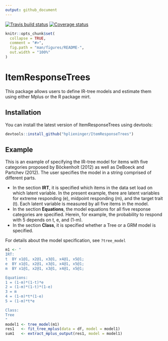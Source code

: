 ```yaml
---
output: github_document
---
```


<!-- README.md is generated from README.Rmd. Please edit that file -->

[![Travis build status](https://travis-ci.org/hplieninger/ItemResponseTrees.svg?branch=master)](https://travis-ci.org/hplieninger/ItemResponseTrees)
  [![Coverage status](https://codecov.io/gh/hplieninger/ItemResponseTrees/branch/master/graph/badge.svg)](https://codecov.io/github/hplieninger/ItemResponseTrees?branch=master)


```r
knitr::opts_chunk$set(
  collapse = TRUE,
  comment = "#>",
  fig.path = "man/figures/README-",
  out.width = "100%"
)
```

# ItemResponseTrees

This package allows users to define IR-tree models and estimate them using either Mplus or the R package mirt.

## Installation

You can install the latest version of ItemResponseTrees using devtools:

``` r
devtools::install_github("hplieninger/ItemResponseTrees")
```

## Example

This is an example of specifying the IR-tree model for items with five categories proposed by Böckenholt (2012) as well as DeBoeck and Partchev (2012).
The user specifies the model in a string comprised of different parts.

* In the section **IRT**, it is specified which items in the data set load on which latent variable.
In the present example, there are latent variables for extreme responding (e), midpoint responding (m), and the target trait (t).
Each latent variable is measured by all five items in the model.
* In the section **Equations**, the model equations for all five response categories are specified.
Herein, for example, the probability to respond with 5 depends on t, e, and (1-m).
* In the section **Class**, it is specified whether a Tree or a GRM model is specified.

For details about the model specification, see `?tree_model`

```r
m1 <- "
IRT:
t  BY x1@1, x2@1, x3@1, x4@1, x5@1;
e  BY x1@1, x2@1, x3@1, x4@1, x5@1;
m  BY x1@1, x2@1, x3@1, x4@1, x5@1;

Equations:
1 = (1-m)*(1-t)*e
2 = (1-m)*(1-t)*(1-e)
3 = m
4 = (1-m)*t*(1-e)
5 = (1-m)*t*e

Class:
Tree
"
model1 <- tree_model(m1)
res1   <- fit_tree_mplus(data = df, model = model1)
sum1   <- extract_mplus_output(res1, model = model1)
```
